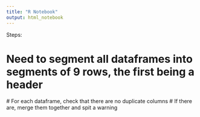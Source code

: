```yaml
---
title: "R Notebook"
output: html_notebook
---
```


Steps:

# Need to segment all dataframes into segments of 9 rows, the first being a header
  # For each dataframe, check that there are no duplicate columns
    # If there are, merge them together and spit a warning
  